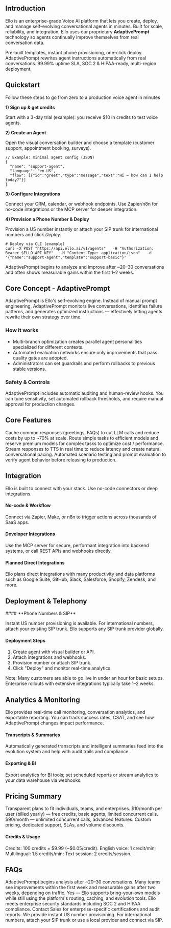 ## Introduction

Ello is an enterprise-grade Voice AI platform that lets you create, deploy, and manage self-evolving conversational agents in minutes. Built for scale, reliability, and integration, Ello uses our proprietary **AdaptivePrompt** technology so agents continually improve themselves from real conversation data.

<Columns cols={3}>
  <Card title="Deploy in minutes">
    Pre-built templates, instant phone provisioning, one-click deploy.
  </Card>
  <Card title="Self-Evolving Agents" horizontal>
    AdaptivePrompt rewrites agent instructions automatically from real  conversations.
  </Card>
  <Card title="Enterprise Ready" horizontal>
    99.99% uptime SLA, SOC 2 & HIPAA-ready, multi-region deployment.
  </Card>
</Columns>

## Quickstart

<Card>
  Follow these steps to go from zero to a production voice agent in minutes

  **1) Sign up & get credits**

  Start with a 3-day trial (example): you receive \$10 in credits to test voice agents.

  **2) Create an Agent**

  Open the visual conversation builder and choose a template (customer support, appointment booking, surveys).

  ```
  // Example: minimal agent config (JSON)
  {
    "name": "support-agent",
    "language": "en-US",
    "flow": [{"id":"greet","type":"message","text":"Hi — how can I help today?"}]
  }
  ```

  **3) Configure Integrations**

  Connect your CRM, calendar, or webhook endpoints. Use Zapier/n8n for no-code integrations or the MCP server for deeper integration.

  **4) Provision a Phone Number & Deploy**

  Provision a US number instantly or attach your SIP trunk for international numbers and click _Deploy_.

  ```
  # Deploy via CLI (example)
  curl -X POST "https://api.ello.ai/v1/agents"   -H "Authorization: Bearer $ELLO_API_KEY"   -H "Content-Type: application/json"   -d '{"name":"support-agent","template":"support-basic"}'
  ```

  <Tip>
    AdaptivePrompt begins to analyze and improve after ~20–30 conversations and often shows measurable gains within the first 1–2 weeks.
  </Tip>
</Card>

## Core Concept - AdaptivePrompt

<Card>
  AdaptivePrompt is Ello's self-evolving engine. Instead of manual prompt engineering, AdaptivePrompt monitors live conversations, identifies failure patterns, and generates optimized instructions — effectively letting agents rewrite their own strategy over time.

  ### **How it works**

  - Multi-branch optimization creates parallel agent personalities specialized for different contexts.
  - Automated evaluation networks ensure only improvements that pass quality gates are adopted.
  - Administrators can set guardrails and perform rollbacks to previous stable versions.

  ### **Safety & Controls**

  AdaptivePrompt includes automatic auditing and human-review hooks. You can tune sensitivity, set automated rollback thresholds, and require manual approval for production changes.
</Card>

## Core Features

<Card>
  <Columns cols={2}>
    <Card title="Smart Caching">
      Cache common responses (greetings, FAQs) to cut LLM calls and reduce costs by up to ~70% at scale.
    </Card>
    <Card title="Model Switching">
      Route simple tasks to efficient models and reserve premium models for complex tasks to optimize cost / performance.
    </Card>
    <Card title="StreamFlow">
      Stream responses to TTS in real time to reduce latency and create natural conversational pacing.
    </Card>
    <Card title="AutoTest">
      Automated scenario testing and prompt evaluation to verify agent behavior before releasing to production.
    </Card>
  </Columns>
</Card>

## Integration

<Card>
  Ello is built to connect with your stack. Use no-code connectors or deep integrations.

  #### **No-code & Workflow**

  Connect via Zapier, Make, or n8n to trigger actions across thousands of SaaS apps.

  #### **Developer Integrations**

  Use the MCP server for secure, performant integration into backend systems, or call REST APIs and webhooks directly.

  #### **Planned Direct Integrations**

  Ello plans direct integrations with many productivity and data platforms such as Google Suite, GitHub, Slack, Salesforce, Shopify, Zendesk, and more.
</Card>

## Deployment & Telephony

<Card>
  #### **Phone Numbers & SIP**

  Instant US number provisioning is available. For international numbers, attach your existing SIP trunk. Ello supports any SIP trunk provider globally.

  #### **Deployment Steps**

  1. Create agent with visual builder or API.
  2. Attach integrations and webhooks.
  3. Provision number or attach SIP trunk.
  4. Click "Deploy" and monitor real-time analytics.

  <Note>
    Note: Many customers are able to go live in under an hour for basic setups. Enterprise rollouts with extensive integrations typically take 1–2 weeks.
  </Note>
</Card>

## Analytics & Monitoring

<Card>
  Ello provides real-time call monitoring, conversation analytics, and exportable reporting. You can track success rates, CSAT, and see how AdaptivePrompt changes impact performance.

  #### **Transcripts & Summaries**

  Automatically generated transcripts and intelligent summaries feed into the evolution system and help with audit trails and compliance.

  #### **Exporting & BI**

  Export analytics for BI tools; set scheduled reports or stream analytics to your data warehouse via webhooks.
</Card>

## Pricing Summary

<Card title="Pricing">
  Transparent plans to fit individuals, teams, and enterprises.
  <Columns cols={3}>
    <Card title="Starter">
    $10/month per user (billed yearly) — free credits, basic agents, limited concurrent calls.
    </Card>
    <Card title="Pro">
      $90/month — unlimited concurrent calls, advanced features.
    </Card>
    <Card title="Enterprise / White Label">
      Custom pricing, dedicated support, SLAs, and volume discounts.
    </Card>
  </Columns>
  <h4>Credits & Usage</h4>
  Credits: 100 credits = $9.99 (~$0.05/credit). English voice: 1 credit/min; Multilingual: 1.5 credits/min; Text session: 2 credits/session.
</Card>

## FAQs

<AccordionGroup>
  <Accordion title="How fast does AdaptivePrompt improve?">
    AdaptivePrompt begins analysis after ~20–30 conversations. Many teams see improvements within the first week and measurable gains after two weeks, depending on traffic.
  </Accordion>
  <Accordion title="Can I use my own models?">
    Yes — Ello supports bring-your-own models while still using the platform's routing, caching, and evolution tools.
  </Accordion>
  <Accordion title="Is Ello secure and compliant?">
    Ello meets enterprise security standards including SOC 2 and HIPAA compliance. Contact Sales for enterprise-specific certifications and audit reports.
  </Accordion>
  <Accordion title="How do I provision numbers for global calls?">
    We provide instant US number provisioning. For international numbers, attach your SIP trunk or use a local provider and connect via SIP.
  </Accordion>
</AccordionGroup>